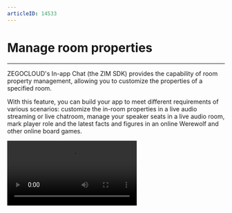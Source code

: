 ```yaml
---
articleID: 14533
---
```


# Manage room properties

- - -

ZEGOCLOUD's In-app Chat (the ZIM SDK) provides the capability of room property management, allowing you to customize the properties of a specified room.

With this feature, you can build your app to meet different requirements of various scenarios: customize the in-room properties in a live audio streaming or live chatroom, manage your speaker seats in a live audio room, mark player role and the latest facts and figures in an online Werewolf and other online board games.


<Video src="https://www.youtube.com/embed/ga-wHRhsbvE"/>


## Set room properties

To set room properties, set them when you call the [createRoom](@createRoom) method to create a room.


```javascript
createRoom(roomInfo: ZIMRoomInfo, config: ZIMRoomAdvancedConfig): Promise<ZIMRoomCreatedResult>
```

<Warning title="Warning">

- Up to 20 room properties can be set in a room. The room property is stored in the format of `Key-Value`. The maximum length of `Key` is 16 bytes, the maximum length of `Value` is 1024 bytes, and the total length of all properties must not exceed 5120 bytes. For more customizable room properties, contact ZEGOCLOUD Technical Support. 
- The customized room properties you set will be cleared after the room is destroyed.
</Warning>


<CodeGroup>
```javascript title="Sample code"
var roomInfo = { roomID: '', roomName: '' };
var config = { 
    roomAttributes: { key1: 'value1', key2: 'value2' }
};

zim.createRoom(roomInfo, config)
    .then(function ({ roomInfo }) {
        // Operation successful.
    })
    .catch(function (err) {
        // Operation failed.
    });
```
</CodeGroup>

### Modify room properties

The room properties you set are stored as `key-value`.

- When Key does not exist: Setting room property means adding room property.
- When the Key already exists: Setting the room property means updating the value of the existing room property.



<CodeGroup>
```javascript title="Sample code"
var roomID = '';
var roomAttributes = { key1: 'value1', key2: 'value2' };
var config = { 
    isForce: false,
    isUpdateOwner: false,
    isDeleteAfterOwnerLeft: false
};

zim.setRoomAttributes(roomAttributes, roomID, config)
    .then(function ({ roomID, errorKeys }) {
        // Operation successful.
    })
    .catch(function (err) {
        // Operation failed.
    });

// Set up the callback roomAttributesUpdated.
zim.on('roomAttributesUpdated', function (zim, { roomID, infos }) {
    console.log(''roomAttributesUpdated'', roomID, infos);
});
```
</CodeGroup>

## Delete room properties

Generally, you can only delete the room properties that you own. You can also delete the room properties created by others by setting the `isForce` value in `config`.




<CodeGroup>
```javascript title="Sample code"
var roomID = '';
var keys = ['key1'];
var config = { 
    isForce: false
};

zim.deleteRoomAttributes(keys, roomID, config)
    .then(function ({ roomID, errorKeys }) {
        // Operation successful.
    })
    .catch(function (err) {
        // Operation failed.
    });

// Set up the callback roomAttributesUpdated.
zim.on('roomAttributesUpdated', function (zim, { roomID, infos }) {
    console.log(''roomAttributesUpdated'', roomID, infos);
});
```
</CodeGroup>

## Get room properties



<CodeGroup>
```javascript title="Sample code"
var roomID = '';
zim.queryRoomAllAttributes(roomID)
    .then(function ({ roomID, roomAttributes }) {
        // Query successful.
    })
    .catch(function (err) {
        // Query failed.
    });
```
</CodeGroup>

## Combined room properties operation


The merge operation means that you can combine multiple operations within the same room into one operation using the [beginRoomAttributesBatchOperation](@beginRoomAttributesBatchOperation) and [endRoomAttributesBatchOperation](@endRoomAttributesBatchOperation) methods. This is typically used when you want to perform consecutive operations without being interrupted by other users' operations.



<CodeGroup>
```javascript title="Sample code"
var roomID = '';
var config = { 
    isForce: false,
    isUpdateOwner: false,
    isDeleteAfterOwnerLeft: false
};

// Start a combined room properties operation.
zim.beginRoomAttributesBatchOperation(roomID, config);

// Use the `Promise.then` to get the operation result. Do not use the `async-await`.
var roomAttributes = { key1: 'value1', key2: 'value2' };
zim.setRoomAttributes(roomAttributes, roomID, config)
   .then(function ({ roomID, errorKeys }) {
        // Operation successful.
    })
    .catch(function (err) {
        // Operation failed.
    });

// Use the `Promise.then` to get the operation result. Do not use the `async-await`.
var keys = ['key1'];
zim.deleteRoomAttributes(keys, roomID, config)
   .then(function ({ roomID, errorKeys }) {
        // Operation successful.
    })
    .catch(function (err) {
        // Operation failed.
    });

// End the operation. 
zim.endRoomAttributesBatchOperation(roomID)
    .then(function ({ roomID }) {
        // Operation successful.
    })
    .catch(function (err) {
        // Operation failed.
    });

// Set up the callback roomAttributesBatchUpdated.
zim.on('roomAttributesBatchUpdated', function (zim, { roomID, infos }) {
    console.log(''roomAttributesBatchUpdated'', roomID, infos);
});
```
</CodeGroup>
